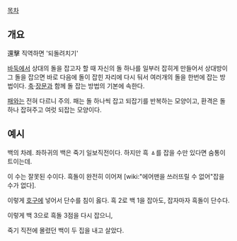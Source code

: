 [[목차]]

== 개요 ==
還擊
직역하면 '되돌려치기'

[[바둑]]에서 상대의 돌을 잡고자 할 때 자신의 돌 하나를 일부러 잡히게 만들어서 상대방이 그 돌을 잡으면 바로 다음에 돌이 잡힌 자리에 다시 둬서 여러개의 돌을 한번에 잡는 방법이다. [[축]]·[[장문]]과 함께 돌 잡는 방법의 기본에 속한다.

[[패]]와는 전혀 다르니 주의. 패는 돌 하나씩 잡고 되잡기를 반복하는 모양이고, 환격은 돌 하나 잡혀주고 여럿 되잡는 모양이다.

== 예시 ==
{{{#!html
<div style="font-family:굴림체; line-height:1; letter-spacing:0; color:black; background:white; font-size:16px;">
├┼┼┼┼┼┼
├┼┼●┼┼┼
├┼┼●○┼┼
●●●╋┼○○
●○○<span style="letter-spacing:-16px;">●</span><span style="color:white;">ㅿ</span><span style="letter-spacing:-16px;">●</span><span style="color:white;">ㅿ</span>○●
○┼○○○●●
└●○┴●┴┴ </div>}}}
백의 차례. 좌하귀의 백은 죽기 일보직전이다. 하지만 흑 ㅿ를 잡을 수만 있다면 숨통이 트이는데.

{{{#!html
<div style="font-family:굴림체; line-height:1; letter-spacing:0; color:black; background:white; font-size:16px;">
├┼┼┼┼┼┼
├┼┼●┼┼┼
├┼┼●○┼┼
●●●<span style="color:white; background:black;">②</span>①○○
●○○<span style="letter-spacing:-16px;">●</span><span style="color:white;">ㅿ</span><span style="letter-spacing:-16px;">●</span><span style="color:white;">ㅿ</span>○●
○┼○○○●●
└●○┴●┴┴ </div>}}}
이 수는 잘못된 수이다. 흑돌이 완전히 이어져 [wiki:"에어맨을 쓰러뜨릴 수 없어"잡을 수가 없다].

{{{#!html
<div style="font-family:굴림체; line-height:1; letter-spacing:0; color:black; background:white; font-size:16px;">
├┼┼┼┼┼┼
├┼┼●┼┼┼
├┼┼●○┼┼
●●●①<span style="color:white; background:black;">②</span>○○
●○○<span style="letter-spacing:-16px;">●</span><span style="color:white;">ㅿ</span><span style="letter-spacing:-16px;">●</span><span style="color:white;">ㅿ</span>○●
○┼○○○●●
└●○┴●┴┴ </div>}}}
이렇게 [[호구]]에 넣어서 단수를 침이 옳다. 흑 2로 백 1을 잡아도, 잡자마자 흑돌이 단수다.

{{{#!html
<div style="font-family:굴림체; line-height:1; letter-spacing:0; color:black; background:white; font-size:16px;">
├┼┼┼┼┼┼
├┼┼●┼┼┼
├┼┼●○┼┼
●●●③<span style="color:white; background:black;">②</span>○○
●○○<span style="letter-spacing:-16px;">●</span><span style="color:white;">ㅿ</span><span style="letter-spacing:-16px;">●</span><span style="color:white;">ㅿ</span>○●
○┼○○○●●
└●○┴●┴┴ </div>}}}
이렇게 백 3으로 흑돌 3점을 다시 잡으니,

{{{#!html
<div style="font-family:굴림체; line-height:1; letter-spacing:0; color:black; background:white; font-size:16px;">
├┼┼┼┼┼┼
├┼┼●┼┼┼
├┼┼●○┼┼
●●●③┼○○
●○○┼┼○●
○┼○○○●●
└●○┴●┴┴ </div>}}}
죽기 직전에 몰렸던 백이 두 집을 내고 살았다.
